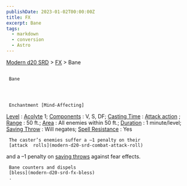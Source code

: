 ```yaml
---
publishDate: 2023-01-02T00:00:00Z
title: FX
excerpt: Bane
tags:
  - markdown
  - conversion
  - Astro
---
```


[Modern d20 SRD](/#modernD20) > [FX](modern-d20-srd-fx-index) > Bane

##

     Bane




     Enchantment [Mind-Affecting]

[Level](modern-d20-srd-fx-level)
:
[Acolyte](modern-d20-srd-classes-advanced-acolyte)
1;
[Components](modern-d20-srd-fx-components)
: V, S, DF;
[Casting Time](modern-d20-srd-fx-casting-time)
:
[Attack action](modern-d20-srd-combat-attack-actions)
;
[Range](modern-d20-srd-fx-range)
: 50 ft.;
[Area](modern-d20-srd-fx-area)
: All enemies within 50 ft.;
[Duration](modern-d20-srd-fx-duration)
: 1 minute/level;
[Saving Throw](modern-d20-srd-basics-saving-throws)
: Will negates;
[Spell Resistance](modern-d20-srd-special-abilities-spell-resistance)
: Yes

     The caster’s enemies suffer a –1 penalty on their
     [attack  rolls](modern-d20-srd-combat-attack-roll)
and a –1 penalty on
[saving throws](modern-d20-srd-basics-saving-throws)
against fear effects.

     Bane counters and dispels
     [bless](modern-d20-srd-fx-bless)
     .
